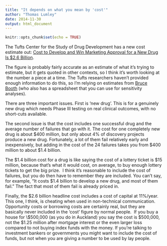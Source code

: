 ```yaml
---
title: "It depends on what you mean by 'cost'"
author: "Thomas Lumley"
date: 2014-11-30
output: html_document
---
```


```r
knitr::opts_chunk$set(echo = TRUE)
```

The Tufts Center for the Study of Drug Development has a new cost estimate out: [Cost to Develop and Win Marketing Approval for a New Drug Is $2.6 Billion](http://csdd.tufts.edu/news/complete_story/pr_tufts_csdd_2014_cost_study).

The figure is probably fairly accurate as an estimate of what it's trying to estimate, but it gets quoted in other contexts, so I think it's worth looking at  the number a piece at a time. The Tufts researchers haven't provided enough information to do this, so I'm relying on estimates from [Bruce Booth](http://lifescivc.com/2014/11/a-billion-here-a-billion-there-the-cost-of-making-a-drug-revisited/) (who also has a spreadsheet that you can use for sensitivity analyses).

There are three important issues. First is 'new drug'. This is for a genuinely new drug which needs Phase III testing on real clinical outcomes, with no short-cuts available. 

The second issue is that the cost includes one successful drug and the average number of failures that go with it. The cost for one completely new drug is about \$400 million, but only about 4% of discovery projects produce a new drug. Fortunately, a lot of them fail relatively early and inexpensively, but adding in the cost of the 24 failures takes you from \$400 million to about \$1.4 billion.

The \$1.4 billion cost for a drug is like saying the cost of a lottery ticket is $15 million, because that's what it would cost, on average, to buy enough lottery tickets to get the big prize.  I think it's reasonable to include the cost of failures, but you do then have to remember they are included. You can't say, for example, "It costs \$1.4 billion to develop a new drug, and most of them fail." The fact that most of them fail is already priced in. 

Finally, the \$2.6 billion headline cost includes a cost of capital at 11%/year. This one, I think, is cheating when used in non-technical communication. Opportunity costs or borrowing costs are certainly real, but they are basically never included in the 'cost' figure by normal people.  If you buy a house for \\$500,000 (as you do in Auckland) you say the cost is \$500,000, not the \$1.25 million after mortgage interest or the even larger loss compared to not buying index funds with the money. If you're talking to investment bankers or governments you might want to include the cost of funds, but not when you are giving a number to be used by lay people.
